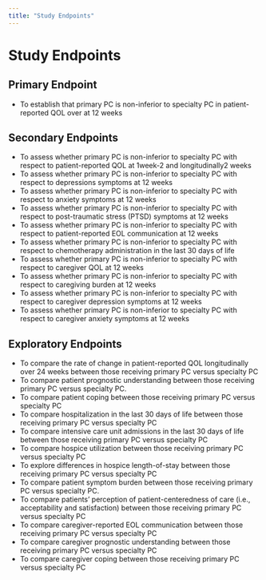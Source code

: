```yaml
---
title: "Study Endpoints"
---
```


# Study Endpoints {#sec-endpoints}

## Primary Endpoint {#sec-1endpoints}

- To establish that primary PC is non-inferior to specialty PC in patient-reported QOL over at 12 weeks 

## Secondary Endpoints {#sec-2endpoints}

- To assess whether primary PC is non-inferior to specialty PC with respect to patient-reported QOL at 1week-2 and longitudinally2 weeks
- To assess whether primary PC is non-inferior to specialty PC with respect to depressions symptoms at 12 weeks
- To assess whether primary PC is non-inferior to specialty PC with respect to anxiety symptoms at 12 weeks
- To assess whether primary PC is non-inferior to specialty PC with respect to post-traumatic stress (PTSD) symptoms at 12 weeks
- To assess whether primary PC is non-inferior to specialty PC with respect to patient-reported EOL communication at 12 weeks
- To assess whether primary PC is non-inferior to specialty PC with respect to chemotherapy administration in the last 30 days of life
- To assess whether primary PC is non-inferior to specialty PC with respect to caregiver QOL at 12 weeks
- To assess whether primary PC is non-inferior to specialty PC with respect to caregiving burden at 12 weeks
- To assess whether primary PC is non-inferior to specialty PC with respect to caregiver depression symptoms at 12 weeks
- To assess whether primary PC is non-inferior to specialty PC with respect to caregiver anxiety symptoms  at 12 weeks

## Exploratory Endpoints {#sec-3endpoints}

- To compare the rate of change in patient-reported QOL longitudinally over 24 weeks between those receiving primary PC versus specialty PC
- To compare patient prognostic understanding between those receiving primary PC versus specialty PC.
- To compare patient coping between those receiving primary PC versus specialty PC
- To compare hospitalization in the last 30 days of life between those receiving primary PC versus specialty PC
- To compare intensive care unit admissions in the last 30 days of life between those receiving primary PC versus specialty PC
- To compare hospice utilization between those receiving primary PC versus specialty PC
- To explore differences in hospice length-of-stay between those receiving primary PC versus specialty PC
- To compare patient symptom burden between those receiving primary PC versus specialty PC.
- To compare patients’ perception of patient-centeredness of care (i.e., acceptability and satisfaction) between those receiving primary PC versus specialty PC
- To compare caregiver-reported EOL communication between those receiving primary PC versus specialty PC
- To compare caregiver prognostic understanding between those receiving primary PC versus specialty PC
- To compare caregiver coping between those receiving primary PC versus specialty PC

